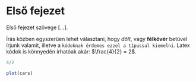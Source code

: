 # Első fejezet {#Chapter-1}

Első fejezet szövege [...].

Írás közben egyszerűen lehet választani, hogy *dőlt*, vagy **félkövér** betűvel írjunk valamit, illetve a `kódoknak érdemes ezzel a típussal kiemelni`. Latex kódok is könnyedén írhatóak akár: $\frac{4}{2} = 2$.

```r
4/2
```

```r
plot(cars)
```